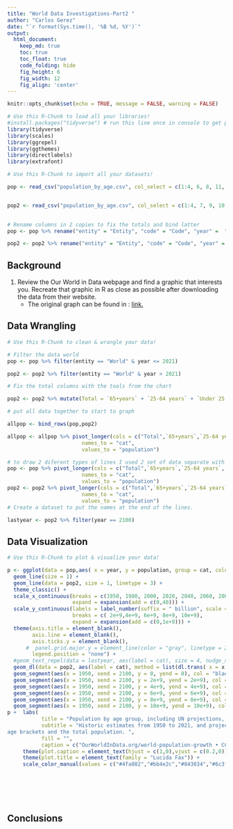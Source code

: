 ```yaml
---
title: "World Data Investigations-Part2 "
author: "Carlos Gerez"
date: "`r format(Sys.time(), '%B %d, %Y')`"
output:
  html_document:  
    keep_md: true
    toc: true
    toc_float: true
    code_folding: hide
    fig_height: 6
    fig_width: 12
    fig_align: 'center'
---
```


```r
knitr::opts_chunk$set(echo = TRUE, message = FALSE, warning = FALSE)
```

```r
# Use this R-Chunk to load all your libraries!
#install.packages("tidyverse") # run this line once in console to get package
library(tidyverse)
library(scales)
library(ggrepel)
library(ggthemes)
library(directlabels)
library(extrafont)
```

```r
# Use this R-Chunk to import all your datasets!

pop <- read_csv("population_by_age.csv", col_select = c(1:4, 6, 8, 11, 12, 14))


pop2 <- read_csv("population_by_age.csv", col_select = c(1:4, 7, 9, 10, 13, 15))
                

# Rename columns in 2 copies to fix the totals and bind latter                
pop <- pop %>% rename("entity" = "Entity", "code" = "Code", "year" =  "Year" , "Total" =  "Population - Sex: all - Age: all - Variant: estimates", "65+years"= "Population by broad age group - Sex: all - Age: 65+ - Variant: estimates" , "25-64 years" = "Population by broad age group - Sex: all - Age: 25-64 - Variant: estimates" , "Under 25 years" = "Population - Sex: all - Age: 0-24 - Variant: estimates", "Under 15 years" =  "Population - Sex: all - Age: 0-14 - Variant: estimates","Under 5 years" = "Population by broad age group - Sex: all - Age: 0-4 - Variant: estimates")

pop2 <- pop2 %>% rename("entity" = "Entity", "code" = "Code", "year" =  "Year" , "Total" =  "Population - Sex: all - Age: all - Variant: estimates", "65+years"= "Population by broad age group - Sex: all - Age: 65+ - Variant: medium" , "25-64 years" = "Population by broad age group - Sex: all - Age: 25-64 - Variant: medium" , "Under 25 years" = "Population - Sex: all - Age: 0-24 - Variant: medium", "Under 15 years" =  "Population - Sex: all - Age: 0-14 - Variant: medium","Under 5 years" = "Population by broad age group - Sex: all - Age: 0-4 - Variant: medium")

```

## Background

1. Review the Our World in Data webpage and find a graphic that interests you. Recreate that graphic in R as close as possible after downloading the data from their website.  
    - The original graph can be found in : [link.](https://ourworldindata.org/grapher/historic-and-un-pop-projections-by-age)

## Data Wrangling

```r
# Use this R-Chunk to clean & wrangle your data!

# Filter the data world
pop <- pop %>% filter(entity == "World" & year <= 2021)

pop2 <- pop2 %>% filter(entity == "World" & year > 2021)

# Fix the total columns with the toals from the chart

pop2 <- pop2 %>% mutate(Total = `65+years` + `25-64 years` + `Under 25 years`)

# put all data together to start to graph

allpop <- bind_rows(pop,pop2)

allpop <- allpop %>% pivot_longer(cols = c("Total",`65+years`,`25-64 years`, `Under 25 years`, `Under 15 years`, `Under 5 years`),
                        names_to = "cat",
                        values_to = "population")

# to draw 2 diferent types of lines I used 2 set of data separate with the same format. 
pop <- pop %>% pivot_longer(cols = c("Total",`65+years`,`25-64 years`, `Under 25 years`, `Under 15 years`, `Under 5 years`),
                        names_to = "cat",
                        values_to = "population")
pop2 <- pop2 %>% pivot_longer(cols = c("Total",`65+years`,`25-64 years`, `Under 25 years`, `Under 15 years`, `Under 5 years`),
                        names_to = "cat",
                        values_to = "population")
# Create a dataset to put the names at the end of the lines.

lastyear <- pop2 %>% filter(year == 2100)
```

## Data Visualization

```r
# Use this R-Chunk to plot & visualize your data!

p <- ggplot(data = pop,aes( x = year, y = population, group = cat, color = cat)) +
  geom_line(size = 1) +
  geom_line(data = pop2, size = 1, linetype = 3) +
  theme_classic() +
  scale_x_continuous(breaks = c(1950, 1980, 2000, 2020, 2040, 2060, 2080, 2100),
                     expand = expansion(add = c(0,40))) +
  scale_y_continuous(labels = label_number(suffix = " billion", scale = 1e-9),
                     breaks = c( 2e+9,4e+9, 6e+9, 8e+9, 10e+9),
                     expand = expansion(add = c(0,1e+9))) +
  theme(axis.title = element_blank(),
        axis.line = element_blank(),
        axis.ticks.y = element_blank(),
      #  panel.grid.major.y = element_line(color = "gray", linetype = 2),
        legend.position = "none") +
  #geom_text_repel(data = lastyear, aes(label = cat), size = 4, nudge_x = 6)
  geom_dl(data = pop2, aes(label = cat), method = list(dl.trans( x = x + 0.2), "last.bumpup")) +
  geom_segment(aes(x = 1950, xend = 2100, y = 0, yend = 0), col = "black") +
  geom_segment(aes(x = 1950, xend = 2100, y = 2e+9, yend = 2e+9), col = "grey", linetype = 2) +
  geom_segment(aes(x = 1950, xend = 2100, y = 4e+9, yend = 4e+9), col = "grey", linetype = 2) +
  geom_segment(aes(x = 1950, xend = 2100, y = 6e+9, yend = 6e+9), col = "grey", linetype = 2) +
  geom_segment(aes(x = 1950, xend = 2100, y = 8e+9, yend = 8e+9), col = "grey", linetype = 2) +
  geom_segment(aes(x = 1950, xend = 2100, y = 10e+9, yend = 10e+9), col = "grey", linetype = 2)  
p +  labs(
           title = "Population by age group, including UN projections, World",
           subtitle = "Historic estimates from 1950 to 2021, and projected to 2100 based on the UN medium-fertility scenario. This is shown for various
age brackets and the total population. ",
           fill = "",
           caption = c("OurWorldInData.org/world-population-growth • CC BY","Source: United Nations, World Population Prospects (2022)") )+
     theme(plot.caption = element_text(hjust = c(1,0),vjust = c(0.2,0))) +
     theme(plot.title = element_text(family = "Lucida Fax")) +
     scale_color_manual(values = c("#4fa082","#bb4e2c","#843034","#6c3f91", "#3573be","#ac7f4e"))
     
     
     
     
     
```

## Conclusions
